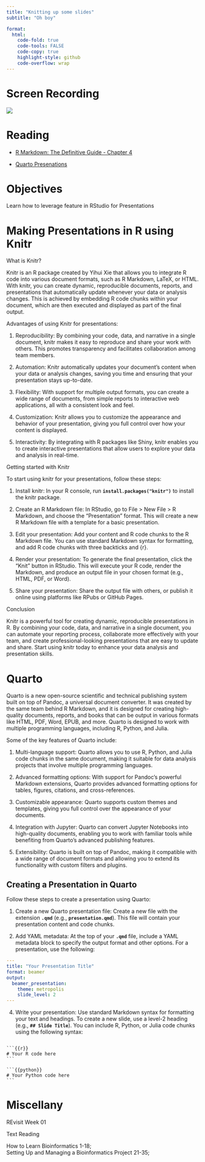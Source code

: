 ```yaml
---
title: "Knitting up some slides"
subtitle: "Oh boy"

format:
  html:
    code-fold: true
    code-tools: FALSE
    code-copy: true
    highlight-style: github
    code-overflow: wrap
---
```


# Screen Recording

[![](/img/zoom.png){fig-align="right"}](hxxxxxx)

# Reading

-   [R Markdown: The Definitive Guide - Chapter 4](https://bookdown.org/yihui/rmarkdown/presentations.html)

-   [Quarto Presenations](https://quarto.org/docs/presentations/revealjs/)

# Objectives

Learn how to leverage feature in RStudio for Presentations

# Making Presentations in R using Knitr

What is Knitr?

Knitr is an R package created by Yihui Xie that allows you to integrate R code into various document formats, such as R Markdown, LaTeX, or HTML. With knitr, you can create dynamic, reproducible documents, reports, and presentations that automatically update whenever your data or analysis changes. This is achieved by embedding R code chunks within your document, which are then executed and displayed as part of the final output.

Advantages of using Knitr for presentations:

1.  Reproducibility: By combining your code, data, and narrative in a single document, knitr makes it easy to reproduce and share your work with others. This promotes transparency and facilitates collaboration among team members.

2.  Automation: Knitr automatically updates your document's content when your data or analysis changes, saving you time and ensuring that your presentation stays up-to-date.

3.  Flexibility: With support for multiple output formats, you can create a wide range of documents, from simple reports to interactive web applications, all with a consistent look and feel.

4.  Customization: Knitr allows you to customize the appearance and behavior of your presentation, giving you full control over how your content is displayed.

5.  Interactivity: By integrating with R packages like Shiny, knitr enables you to create interactive presentations that allow users to explore your data and analysis in real-time.

Getting started with Knitr

To start using knitr for your presentations, follow these steps:

1.  Install knitr: In your R console, run **`install.packages("knitr")`** to install the knitr package.

2.  Create an R Markdown file: In RStudio, go to File \> New File \> R Markdown, and choose the "Presentation" format. This will create a new R Markdown file with a template for a basic presentation.

3.  Edit your presentation: Add your content and R code chunks to the R Markdown file. You can use standard Markdown syntax for formatting, and add R code chunks with three backticks and {r}.

4.  Render your presentation: To generate the final presentation, click the "Knit" button in RStudio. This will execute your R code, render the Markdown, and produce an output file in your chosen format (e.g., HTML, PDF, or Word).

5.  Share your presentation: Share the output file with others, or publish it online using platforms like RPubs or GitHub Pages.

Conclusion

Knitr is a powerful tool for creating dynamic, reproducible presentations in R. By combining your code, data, and narrative in a single document, you can automate your reporting process, collaborate more effectively with your team, and create professional-looking presentations that are easy to update and share. Start using knitr today to enhance your data analysis and presentation skills.

# Quarto

Quarto is a new open-source scientific and technical publishing system built on top of Pandoc, a universal document converter. It was created by the same team behind R Markdown, and it is designed for creating high-quality documents, reports, and books that can be output in various formats like HTML, PDF, Word, EPUB, and more. Quarto is designed to work with multiple programming languages, including R, Python, and Julia.

Some of the key features of Quarto include:

1.  Multi-language support: Quarto allows you to use R, Python, and Julia code chunks in the same document, making it suitable for data analysis projects that involve multiple programming languages.

2.  Advanced formatting options: With support for Pandoc's powerful Markdown extensions, Quarto provides advanced formatting options for tables, figures, citations, and cross-references.

3.  Customizable appearance: Quarto supports custom themes and templates, giving you full control over the appearance of your documents.

4.  Integration with Jupyter: Quarto can convert Jupyter Notebooks into high-quality documents, enabling you to work with familiar tools while benefiting from Quarto's advanced publishing features.

5.  Extensibility: Quarto is built on top of Pandoc, making it compatible with a wide range of document formats and allowing you to extend its functionality with custom filters and plugins.

## Creating a Presentation in Quarto

Follow these steps to create a presentation using Quarto:

1.  Create a new Quarto presentation file: Create a new file with the extension **`.qmd`** (e.g., **`presentation.qmd`**). This file will contain your presentation content and code chunks.

2.  Add YAML metadata: At the top of your **`.qmd`** file, include a YAML metadata block to specify the output format and other options. For a presentation, use the following:

``` yaml
---
title: "Your Presentation Title"
format: beamer
output:
  beamer_presentation:
    theme: metropolis
    slide_level: 2
---
```

4.  Write your presentation: Use standard Markdown syntax for formatting your text and headings. To create a new slide, use a level-2 heading (e.g., **`## Slide Title`**). You can include R, Python, or Julia code chunks using the following syntax:

````         

```{{r}}
# Your R code here
```

```{{python}}
# Your Python code here
```
````

# Miscellany

REvisit Week 01 

Text Reading

How to Learn Bioinformatics 1-18;      
Setting Up and Managing a Bioinformatics Project 21-35;
